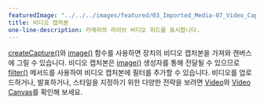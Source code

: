 ---
featuredImage: "../../../images/featured/03_Imported_Media-07_Video_Capture-thumbnail.png"
title: 비디오 캡처본
one-line-description: 카메라의 라이브 비디오 피드를 표시합니다.
---

<a href="https://p5js.org/reference/#/p5/createCapture" target="_blank">createCapture()</a>와
<a href="https://p5js.org/reference/#/p5/image" target="_blank">image()</a> 함수를 사용하면 장치의 비디오 캡처본을 가져와 캔버스에 그릴 수 있습니다.
비디오 캡처본은 <a href="https://p5js.org/reference/#/p5/image" target="_blank">image()</a> 생성자를 통해 전달될 수 있으므로
<a href="https://p5js.org/reference/#/p5/filter" target="_blank">filter()</a> 메서드를 사용하여 비디오 캡처본에 필터를 추가할 수 있습니다.
비디오를 업로드하거나, 발표하거나, 스타일을 지정하기 위한 다양한 전략을 보려면 
<a href="https://p5js.org/examples/dom-video.html" target="_blank">Video</a>와
<a href="https://p5js.org/examples/dom-video-canvas.html" target="_blank">Video Canvas</a>를 확인해 보세요.
